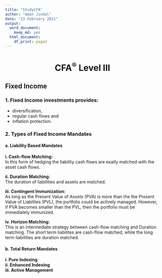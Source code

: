 ```yaml
---
title: "StudyCFA"
author: "Aman Jindal"
date: "23 February 2021"
output:
  word_document:
    keep_md: yes
  html_document:
    df_print: paged
---
```


<h1><center> CFA<sup>&reg;</sup> Level III </center></h1>

## Fixed Income

### 1. Fixed Income investments provides:
- diversification,
- regular cash flows and 
- inflation protection.

### 2. Types of Fixed Income Mandates

#### a. Liability Based Mandates

  **i. Cash-flow Matching:**<br>
    In this form of hedging the liability cash flows are exatly matched with the asset cash flows.<br>
    
    
  **ii. Duration Matching:**<br> 
    The duration of liabilities and assets are matched.<br>
    
    
  **iii. Contingent Immunization:**<br>
    As long as the Present Value of Assets (PVA) is more than the the Present Value of Liabilites (PVL), the portfolio could         be actively managed. However, if PVA becomes smaller than the PVL, then the portfolio must be immediately immunized.<br>
    
    
  **iv. Horizon Matching:**<br>
    This is an intermediate strategy between cash-flow matching and Duration matching. The short term liabilites are                 cash-flow matched, while the long term liabilities are duration matched.<br>
    

#### b. Total Return Mandates

  **i. Pure Indexing**<br>
  **ii. Enhanced Indexing**<br>
  **iii. Active Management**<br>
    
    
    